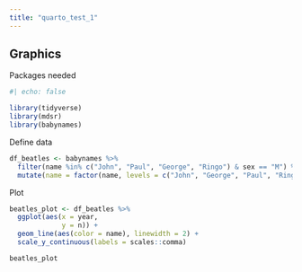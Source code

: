 ```yaml
---
title: "quarto_test_1"
---
```


## Graphics

Packages needed

```r
#| echo: false

library(tidyverse)
library(mdsr)
library(babynames)

```

Define data

```r
df_beatles <- babynames %>%
  filter(name %in% c("John", "Paul", "George", "Ringo") & sex == "M") %>%
  mutate(name = factor(name, levels = c("John", "George", "Paul", "Ringo")))


```

Plot

```r

beatles_plot <- df_beatles %>% 
  ggplot(aes(x = year, 
             y = n)) +
  geom_line(aes(color = name), linewidth = 2) +
  scale_y_continuous(labels = scales::comma)

beatles_plot
```
